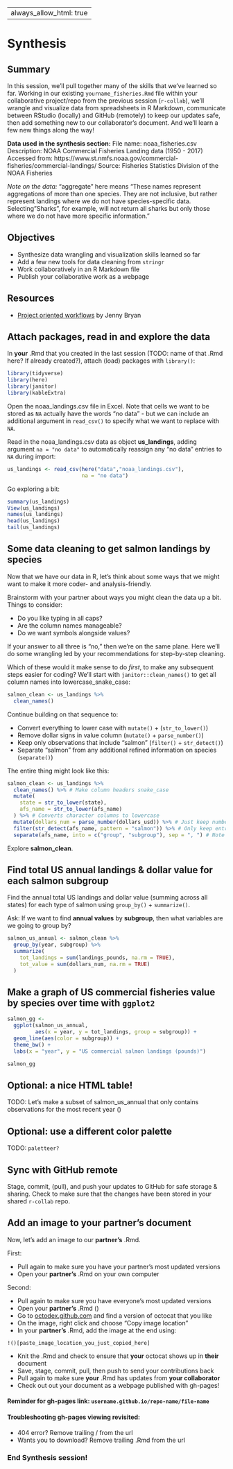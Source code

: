 --
always_allow_html: true
--

# Synthesis {#synthesis}

## Summary

In this session, we'll pull together many of the skills that we've learned so far. Working in our existing `yourname_fisheries.Rmd` file within your collaborative project/repo from the previous session (`r-collab`), we'll wrangle and visualize data from spreadsheets in R Markdown, communicate between RStudio (locally) and GitHub (remotely) to keep our updates safe, then add something new to our collaborator's document. And we'll learn a few new things along the way! 

**Data used in the synthesis section:**
File name: noaa_fisheries.csv
Description: NOAA Commercial Fisheries Landing data (1950 - 2017)
Accessed from: https://www.st.nmfs.noaa.gov/commercial-fisheries/commercial-landings/
Source: Fisheries Statistics Division of the NOAA Fisheries

*Note on the data:* "aggregate" here means "These names represent aggregations of more than one species. They are not inclusive, but rather represent landings where we do not have species-specific data. Selecting "Sharks", for example, will not return all sharks but only those where we do not have more specific information."

## Objectives

- Synthesize data wrangling and visualization skills learned so far
- Add a few new tools for data cleaning from `stringr`
- Work collaboratively in an R Markdown file
- Publish your collaborative work as a webpage

## Resources

- [Project oriented workflows](https://www.tidyverse.org/blog/2017/12/workflow-vs-script/) by Jenny Bryan

## Attach packages, read in and explore the data

In **your** .Rmd that you created in the last session (TODO: name of that .Rmd here? If already created?), attach (load) packages with `library()`:

```r

library(tidyverse)
library(here)  
library(janitor) 
library(kableExtra)

```

Open the noaa_landings.csv file in Excel. Note that cells we want to be stored as `NA` actually have the words "no data" - but we can include an additional argument in `read_csv()` to specify what we want to replace with `NA`.

Read in the noaa_landings.csv data as object **us_landings**, adding argument `na = "no data"` to automatically reassign any "no data" entries to `NA` during import: 

```r
us_landings <- read_csv(here("data","noaa_landings.csv"),
                        na = "no data")
```

Go exploring a bit:
```r
summary(us_landings)
View(us_landings)
names(us_landings)
head(us_landings)
tail(us_landings)
```

## Some data cleaning to get salmon landings by species

Now that we have our data in R, let's think about some ways that we might want to make it more coder- and analysis-friendly. 

Brainstorm with your partner about ways you might clean the data up a bit. Things to consider:

- Do you like typing in all caps?
- Are the column names manageable?
- Do we want symbols alongside values?

If your answer to all three is "no," then we're on the same plane. Here we'll do some wrangling led by your recommendations for step-by-step cleaning. 

Which of these would it make sense to do *first*, to make any subsequent steps easier for coding? We'll start with `janitor::clean_names()` to get all column names into lowercase_snake_case:
```r
salmon_clean <- us_landings %>% 
  clean_names()
```

Continue building on that sequence to:

- Convert everything to lower case with `mutate()` + (`str_to_lower()`)
- Remove dollar signs in value column (`mutate()` + `parse_number()`)
- Keep only observations that include "salmon" (`filter()` + `str_detect()`)
- Separate "salmon" from any additional refined information on species (`separate()`)

The entire thing might look like this: 
```r
salmon_clean <- us_landings %>% 
  clean_names() %>% # Make column headers snake_case
  mutate(
    state = str_to_lower(state),
    afs_name = str_to_lower(afs_name)
  ) %>% # Converts character columns to lowercase
  mutate(dollars_num = parse_number(dollars_usd)) %>% # Just keep numbers from $ column
  filter(str_detect(afs_name, pattern = "salmon")) %>% # Only keep entries w/"salmon"
  separate(afs_name, into = c("group", "subgroup"), sep = ", ") # Note comma-space
```

Explore **salmon_clean**.

## Find total US annual landings & dollar value for each salmon subgroup

Find the annual total US landings and dollar value (summing across all states) for each type of salmon using `group_by()` + `summarize()`. 

Ask: If we want to find **annual values** by **subgroup**, then what variables are we going to group by? 

```r

salmon_us_annual <- salmon_clean %>% 
  group_by(year, subgroup) %>% 
  summarize(
    tot_landings = sum(landings_pounds, na.rm = TRUE),
    tot_value = sum(dollars_num, na.rm = TRUE)
  )

```

## Make a graph of US commercial fisheries value by species over time with `ggplot2`

```r
salmon_gg <- 
  ggplot(salmon_us_annual, 
         aes(x = year, y = tot_landings, group = subgroup)) +
  geom_line(aes(color = subgroup)) +
  theme_bw() +
  labs(x = "year", y = "US commercial salmon landings (pounds)")

salmon_gg
```

## Optional: a nice HTML table!

TODO: Let's make a subset of salmon_us_annual that only contains observations for the most recent year ()

## Optional: use a different color palette

TODO: `paletteer?`

## Sync with GitHub remote

Stage, commit, (pull), and push your updates to GitHub for safe storage & sharing. Check to make sure that the changes have been stored in your shared `r-collab` repo. 

## Add an image to your partner's document

Now, let's add an image to our **partner's** .Rmd.

First: 

- Pull again to make sure you have your partner's most updated versions
- Open your **partner's** .Rmd on your own computer

Second: 

- Pull again to make sure you have everyone's most updated versions
- Open your **partner's** .Rmd ()
- Go to [octodex.github.com](https://octodex.github.com/) and find a version of octocat that you like
- On the image, right click and choose "Copy image location"
- In your **partner's** .Rmd, add the image at the end using:

`!()[paste_image_location_you_just_copied_here]`

- Knit the .Rmd and check to ensure that **your** octocat shows up in **their** document
- Save, stage, commit, pull, then push to send your contributions back
- Pull again to make sure **your** .Rmd has updates from **your collaborator**
- Check out out your document as a webpage published with gh-pages!

#### Reminder for gh-pages link: `username.github.io/repo-name/file-name`

#### Troubleshooting gh-pages viewing revisited:

- 404 error? Remove trailing / from the url 
- Wants you to download? Remove trailing .Rmd from the url

### End Synthesis session!

